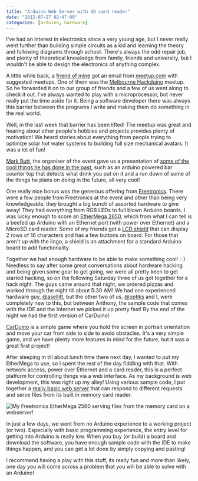 ```yaml
---
title: "Arduino Web Server with SD card reader"
date: "2012-07-27 02:47:00"
categories: [arduino, hardware]
---
```



I've had an interest in electronics since a very young age, but I never really
went further than building simple circuits as a kid and learning the theory and
following diagrams through school. There's always the odd repair job, and
plenty of theoretical knowledge from family, friends and university, but I
wouldn't be able to design the electronics of anything complex.

A little while back, a [friend of mine](http://michael.chandler.id.au/) got an
email from [meetup.com](http://meetup.com/) with suggested meetups. One of them
was the [Melbourne
Hackduino](http://www.meetup.com/Hackduino-Electronics-Meetup-Group) meetup. So
he forwarded it on to our group of friends and a few of us went along to check
it out. I've always wanted to play with a microprocessor, but never really put
the time aside for it. Being a software developer there was always this barrier
between the programs I write and making them do something in the real world.

Well, in the last week that barrier has been lifted! The meetup was great and
hearing about other people's hobbies and projects provides plenty of motivation!
We heard stories about everything from people trying to optimize solar hot water
systems to building full size mechanical avatars. It was a lot of fun!

[Mark Butt](http://au.linkedin.com/pub/mark-butt/28/507/539), the organiser of
the event gave us a presentation of [some of the cool things he has done in the
past](http://www.springrocket.com.au/portfolio/), such as an arduino powered bar
counter top that detects what drink you put on it and a run down of some of the
things he plans on doing in the future, all very cool!

One really nice bonus was the generous offering from
[Freetronics](http://www.freetronics.com/). There were a few people from
Freetronics at the event and other than being very knowledgeable, they brought a
big bunch of assorted hardware to give away! They had everything from RGB LEDs
to full blown Arduino boards. I was lucky enough to score an [EtherMega
2650](http://www.freetronics.com/products/ethermega-arduino-mega-2560-compatible-with-onboard-ethernet#.UA3bC3AwyGo),
which from what I can tell is a beefed up Arduino with an Ethernet port (with
power over Ethernet) and a MicroSD card reader. Some of my friends got a [LCD
shield](http://www.freetronics.com/products/lcd-keypad-shield#.UA4RrXAwyGp) that
can display 2 rows of 16 characters and has a few buttons on board. For those
that aren't up with the lingo, a shield is an attachment for a standard Arduino
board to add functionality.

Together we had enough hardware to be able to make something cool! :-) Needless
to say after some great conversations about hardware hacking and being given
some gear to get going, we were all pretty keen to get started hacking, so on
the following Saturday three of us got together for a hack night. The guys came
around that night, we ordered pizzas and worked through the night till about
5:30 AM! We had one experienced hardware guy,
[@asellitt](https://twitter.com/asellitt), but the other two of us,
[@optiks](https://twitter.com/optiks) and I, were completely new to this, but
between Anthony, the sample code that comes with the IDE and the Internet we
picked it up pretty fast! By the end of the night we had the first version of
CarDuino!

[CarDuino](https://github.com/HACD/CarDuino) is a simple game where you hold the
screen in portrait orientation and move your car from side to side to avoid
obstacles. It's a very simple game, and we have plenty more features in mind for
the future, but it was a great first project!

After sleeping in till about lunch time there next day, I wanted to put my
EtherMega to use, so I spent the rest of the day fiddling with that. With
network access, power over Ethernet and a card reader, this is a perfect
platform for controlling things via a web interface. As my background is web
development, this was right up my alley! Using various sample code, I put
together a [really basic web
server](https://github.com/stevenocchipinti/ArduinoWebServer) that can respond
to different requests and serve files from its built in memory card reader.

<Img
  originalAspectRatio
  src="blog/wkljpd1awd0cdmeinzba.jpg"
  alt="My Freetronics EtherMega 2560 serving files from the memory card on a webserver! "
/>

In just a few days, we went from no Arduino experience to a working project (or
two). Especially with basic programming experience, the entry level for getting
into Arduino is really low. When you buy (or build) a board and download the
software, you have enough sample code with the IDE to make things happen, and
you can get a lot done by simply copying and pasting!

I recommend having a play with this stuff, its really fun and more than likely,
one day you will come across a problem that you will be able to solve with an
Arduino!
